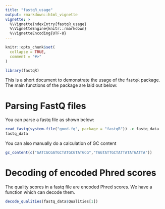 ```yaml
---
title: "fastqR_usage"
output: rmarkdown::html_vignette
vignette: >
  %\VignetteIndexEntry{fastqR_usage}
  %\VignetteEngine{knitr::rmarkdown}
  %\VignetteEncoding{UTF-8}
---
```


```r
knitr::opts_chunk$set(
  collapse = TRUE,
  comment = "#>"
)
```

```r
library(fastqR)
```

This is a short document to demonstrate the usage of the ```fastqR``` package.  The main functions of the package are laid out below:

Parsing FastQ files
===================

You can parse a fastq file as shown below:

```r
read_fastq(system.file("good.fq", package = "fastqR")) -> fastq_data
fastq_data
```

You can also manually do a calculation of GC content

```r
gc_content(c("GATCGCGATGCTATGCGTATGCG","TAGTATTGCTATTATATGATTA"))
```


Decoding of encoded Phred scores
================================

The quality scores in a fastq file are encoded Phred scores.  We have a function which can decode them.

```r
decode_qualities(fastq_data$Qualities[1])
```
